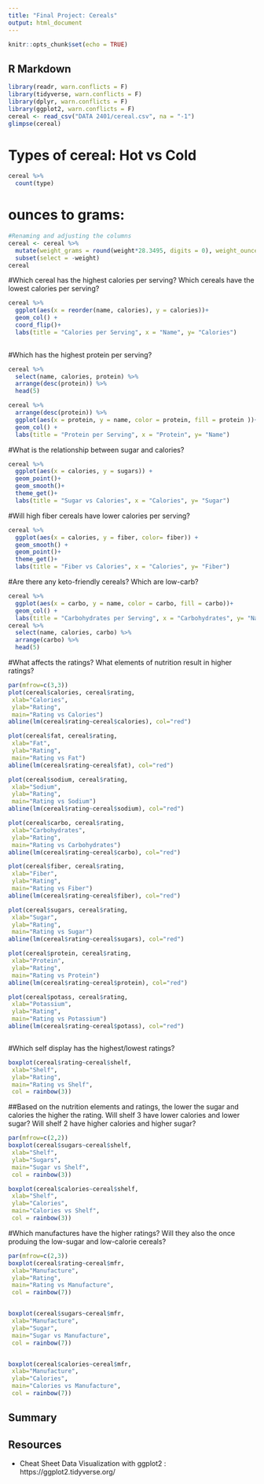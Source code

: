 ```yaml
---
title: "Final Project: Cereals"
output: html_document
---
```


```r
knitr::opts_chunk$set(echo = TRUE)
```

## R Markdown



```r
library(readr, warn.conflicts = F)
library(tidyverse, warn.conflicts = F)
library(dplyr, warn.conflicts = F)
library(ggplot2, warn.conflicts = F) 
cereal <- read_csv("DATA 2401/cereal.csv", na = "-1")
glimpse(cereal)
```
# Types of cereal: Hot vs Cold
```r
cereal %>% 
  count(type)
```


# ounces to grams:
```r
#Renaming and adjusting the columns 
cereal <- cereal %>% 
  mutate(weight_grams = round(weight*28.3495, digits = 0), weight_ounces = weight, rating = ceiling(rating)) %>% 
  subset(select = -weight)
cereal

```

#Which cereal has the highest calories per serving? Which cereals have the lowest calories per serving?

```r

cereal %>%
  ggplot(aes(x = reorder(name, calories), y = calories))+
  geom_col() +
  coord_flip()+ 
  labs(title = "Calories per Serving", x = "Name", y= "Calories")
  
```


#Which has the highest protein per serving?
```r
cereal %>% 
  select(name, calories, protein) %>% 
  arrange(desc(protein)) %>% 
  head(5)

cereal %>% 
  arrange(desc(protein)) %>% 
  ggplot(aes(x = protein, y = name, color = protein, fill = protein ))+
  geom_col() +
  labs(title = "Protein per Serving", x = "Protein", y= "Name")

```


#What is the relationship between sugar and calories? 
```r
cereal %>% 
  ggplot(aes(x = calories, y = sugars)) +
  geom_point()+
  geom_smooth()+ 
  theme_get()+
  labs(title = "Sugar vs Calories", x = "Calories", y= "Sugar")
```

#Will high fiber cereals have lower calories per serving?  
```r

cereal %>% 
  ggplot(aes(x = calories, y = fiber, color= fiber)) +
  geom_smooth() +
  geom_point()+ 
  theme_get()+
  labs(title = "Fiber vs Calories", x = "Calories", y= "Fiber")

```

#Are there any keto-friendly cereals? Which are low-carb? 
```r

cereal %>% 
  ggplot(aes(x = carbo, y = name, color = carbo, fill = carbo))+
  geom_col() +
  labs(title = "Carbohydrates per Serving", x = "Carbohydrates", y= "Name")
cereal %>% 
  select(name, calories, carbo) %>% 
  arrange(carbo) %>% 
  head(5)

```
#What affects the ratings? What elements of nutrition result in higher ratings?

```r
par(mfrow=c(3,3))
plot(cereal$calories, cereal$rating,  
 xlab="Calories",
 ylab="Rating",
 main="Rating vs Calories")
abline(lm(cereal$rating~cereal$calories), col="red")

plot(cereal$fat, cereal$rating, 
 xlab="Fat",
 ylab="Rating",
 main="Rating vs Fat")
abline(lm(cereal$rating~cereal$fat), col="red")

plot(cereal$sodium, cereal$rating,
 xlab="Sodium",
 ylab="Rating",
 main="Rating vs Sodium")
abline(lm(cereal$rating~cereal$sodium), col="red")

plot(cereal$carbo, cereal$rating,
 xlab="Carbohydrates",
 ylab="Rating",
 main="Rating vs Carbohydrates")
abline(lm(cereal$rating~cereal$carbo), col="red")

plot(cereal$fiber, cereal$rating,
 xlab="Fiber",
 ylab="Rating",
 main="Rating vs Fiber")
abline(lm(cereal$rating~cereal$fiber), col="red")

plot(cereal$sugars, cereal$rating,
 xlab="Sugar",
 ylab="Rating",
 main="Rating vs Sugar")
abline(lm(cereal$rating~cereal$sugars), col="red")

plot(cereal$protein, cereal$rating,
 xlab="Protein",
 ylab="Rating",
 main="Rating vs Protein")
abline(lm(cereal$rating~cereal$protein), col="red")

plot(cereal$potass, cereal$rating,
 xlab="Potassium",
 ylab="Rating",
 main="Rating vs Potassium")
abline(lm(cereal$rating~cereal$potass), col="red")



```
#Which self display has the highest/lowest ratings?

```r
boxplot(cereal$rating~cereal$shelf,
 xlab="Shelf",
 ylab="Rating",
 main="Rating vs Shelf",
 col = rainbow(3))

```


##Based on the nutrition elements and ratings, the lower the sugar and calories the higher the rating. Will shelf 3 have lower calories and lower sugar? Will shelf 2 have higher calories and higher sugar? 


```r
par(mfrow=c(2,2))
boxplot(cereal$sugars~cereal$shelf,
 xlab="Shelf",
 ylab="Sugars",
 main="Sugar vs Shelf",
 col = rainbow(3))

boxplot(cereal$calories~cereal$shelf,
 xlab="Shelf",
 ylab="Calories",
 main="Calories vs Shelf",
 col = rainbow(3))

```
#Which manufactures have the higher ratings? Will they also the once produing the low-sugar and low-calorie cereals? 

```r


par(mfrow=c(2,3))
boxplot(cereal$rating~cereal$mfr,
 xlab="Manufacture",
 ylab="Rating",
 main="Rating vs Manufacture",
 col = rainbow(7))


boxplot(cereal$sugars~cereal$mfr,
 xlab="Manufacture",
 ylab="Sugar",
 main="Sugar vs Manufacture",
 col = rainbow(7))


boxplot(cereal$calories~cereal$mfr,
 xlab="Manufacture",
 ylab="Calories",
 main="Calories vs Manufacture",
 col = rainbow(7))

```

## Summary













## Resources 


- Cheat Sheet Data Visualization with ggplot2 : https://ggplot2.tidyverse.org/